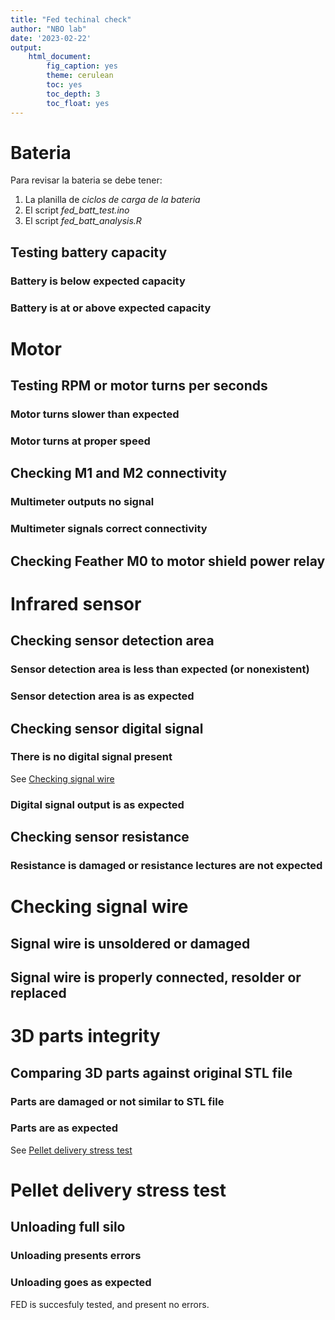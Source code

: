 ```yaml
---
title: "Fed techinal check"
author: "NBO lab"
date: '2023-02-22'
output: 
    html_document:
        fig_caption: yes
        theme: cerulean
        toc: yes
        toc_depth: 3
        toc_float: yes
---
```


# Bateria

Para revisar la bateria se debe tener:

1. La planilla de *ciclos de carga de la bateria*
2. El script *fed_batt_test.ino*
3. El script *fed_batt_analysis.R*



## Testing battery capacity

### Battery is below expected capacity

### Battery is at or above expected capacity


# Motor

## Testing RPM or motor turns per seconds

### Motor turns slower than expected

### Motor turns at proper speed

## Checking M1 and M2 connectivity

### Multimeter outputs no signal

### Multimeter signals correct connectivity

## Checking Feather M0 to motor shield power relay


# Infrared sensor

## Checking sensor detection area

### Sensor detection area is less than expected (or nonexistent)

### Sensor detection area is as expected

## Checking sensor digital signal

### There is no digital signal present

See [Checking signal wire](#Checkingsignalwire)

### Digital signal output is as expected

## Checking sensor resistance

### Resistance is damaged or resistance lectures are not expected

# Checking signal wire {#Checkingsignalwire}

## Signal wire is unsoldered or damaged

## Signal wire is properly connected, resolder or replaced


# 3D parts integrity

## Comparing 3D parts against original STL file

### Parts are damaged or not similar to STL file

### Parts are as expected

See [Pellet delivery stress test](#Pelletdeliverystresstest)


# Pellet delivery stress test {#Pelletdeliverystresstest}

## Unloading full silo

### Unloading presents errors

### Unloading goes as expected

FED is succesfuly tested, and present no errors.

